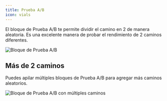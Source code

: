 ```yaml
---
title: Prueba A/B
icon: vials
---
```


El bloque de Prueba A/B te permite dividir el camino en 2 de manera aleatoria. Es una excelente manera de probar el rendimiento de 2 caminos diferentes.

<Frame>
  <img src="/images/blocks/logic/abTest.png" alt="Bloque de Prueba A/B" />
</Frame>

## Más de 2 caminos

Puedes apilar múltiples bloques de Prueba A/B para agregar más caminos aleatorios.

<Frame>
  <img
    src="/images/blocks/logic/abTestMulti.png"
    alt="Bloque de Prueba A/B con múltiples caminos"
  />
</Frame>
